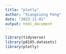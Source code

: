 ```yaml
---
title: "plotly"
author: "Xiangxiong Feng"
date: "2023-11-01"
output: html_document
---
```


```r
library(tidyverse)
library(p8105.datasets)
library(plotly)
```

```r

```

